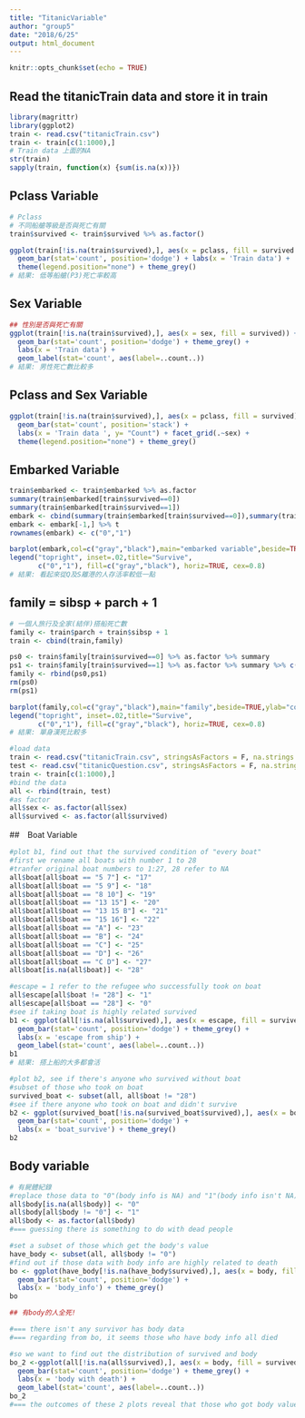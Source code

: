 ```yaml
---
title: "TitanicVariable"
author: "group5"
date: "2018/6/25"
output: html_document
---
```


```r
knitr::opts_chunk$set(echo = TRUE)
```

## Read the titanicTrain data and store it in train
```r
library(magrittr)
library(ggplot2)
train <- read.csv("titanicTrain.csv")
train <- train[c(1:1000),]
# Train data 上面的NA
str(train)
sapply(train, function(x) {sum(is.na(x))})
```

## Pclass Variable
```r
# Pclass
# 不同船艙等級是否與死亡有關
train$survived <- train$survived %>% as.factor()

ggplot(train[!is.na(train$survived),], aes(x = pclass, fill = survived )) +
  geom_bar(stat='count', position='dodge') + labs(x = 'Train data') +
  theme(legend.position="none") + theme_grey()
# 結果: 低等船艙(P3)死亡率較高
```

## Sex Variable
```r
## 性別是否與死亡有關
ggplot(train[!is.na(train$survived),], aes(x = sex, fill = survived)) +
  geom_bar(stat='count', position='dodge') + theme_grey() +
  labs(x = 'Train data') +
  geom_label(stat='count', aes(label=..count..))
# 結果: 男性死亡數比較多
```

## Pclass and Sex Variable
```r
ggplot(train[!is.na(train$survived),], aes(x = pclass, fill = survived)) +
  geom_bar(stat='count', position='stack') +
  labs(x = 'Train data ', y= "Count") + facet_grid(.~sex) +
  theme(legend.position="none") + theme_grey()
```


## Embarked Variable
```r
train$embarked <- train$embarked %>% as.factor
summary(train$embarked[train$survived==0])
summary(train$embarked[train$survived==1])
embark <- cbind(summary(train$embarked[train$survived==0]),summary(train$embarked[train$survived==1]))
embark <- embark[-1,] %>% t
rownames(embark) <- c("0","1")

barplot(embark,col=c("gray","black"),main="embarked variable",beside=TRUE,ylab="counts")
legend("topright", inset=.02,title="Survive",
       c("0","1"), fill=c("gray","black"), horiz=TRUE, cex=0.8)
# 結果: 看起來從Q及S離港的人存活率較低一點
```

## family = sibsp + parch + 1
```r
# 一個人旅行及全家(結伴)搭船死亡數
family <- train$parch + train$sibsp + 1
train <- cbind(train,family)

ps0 <- train$family[train$survived==0] %>% as.factor %>% summary
ps1 <- train$family[train$survived==1] %>% as.factor %>% summary %>% c(.,0)
family <- rbind(ps0,ps1)
rm(ps0)
rm(ps1)

barplot(family,col=c("gray","black"),main="family",beside=TRUE,ylab="counts",xlab="Number of people")
legend("topright", inset=.02,title="Survive",
       c("0","1"), fill=c("gray","black"), horiz=TRUE, cex=0.8)
# 結果: 單身漢死比較多
```


```r
#load data
train <- read.csv("titanicTrain.csv", stringsAsFactors = F, na.strings = c("NA", ""))
test <- read.csv("titanicQuestion.csv", stringsAsFactors = F, na.strings = c("NA", ""))
train <- train[c(1:1000),]
#bind the data
all <- rbind(train, test)
#as factor
all$sex <- as.factor(all$sex)
all$survived <- as.factor(all$survived)
```

##　Boat Variable
```r
#plot b1, find out that the survived condition of "every boat"
#first we rename all boats with number 1 to 28
#tranfer original boat numbers to 1:27, 28 refer to NA  
all$boat[all$boat == "5 7"] <- "17"
all$boat[all$boat == "5 9"] <- "18"
all$boat[all$boat == "8 10"] <- "19"
all$boat[all$boat == "13 15"] <- "20"
all$boat[all$boat == "13 15 B"] <- "21"
all$boat[all$boat == "15 16"] <- "22"
all$boat[all$boat == "A"] <- "23"
all$boat[all$boat == "B"] <- "24"
all$boat[all$boat == "C"] <- "25"
all$boat[all$boat == "D"] <- "26"
all$boat[all$boat == "C D"] <- "27"
all$boat[is.na(all$boat)] <- "28"

#escape = 1 refer to the refugee who successfully took on boat
all$escape[all$boat != "28"] <- "1"
all$escape[all$boat == "28"] <- "0"
#see if taking boat is highly related survived
b1 <- ggplot(all[!is.na(all$survived),], aes(x = escape, fill = survived)) +
  geom_bar(stat='count', position='dodge') + theme_grey() +
  labs(x = 'escape from ship') +
  geom_label(stat='count', aes(label=..count..))
b1
# 結果: 搭上船的大多都會活
```

```r
#plot b2, see if there's anyone who survived without boat
#subset of those who took on boat
survived_boat <- subset(all, all$boat != "28")
#see if there anyone who took on boat and didn't survive 
b2 <- ggplot(survived_boat[!is.na(survived_boat$survived),], aes(x = boat, fill = survived)) +
  geom_bar(stat='count', position='dodge') +
  labs(x = 'boat_survive') + theme_grey()
b2
```

## Body variable
```r
# 有屍體紀錄
#replace those data to "0"(body info is NA) and "1"(body info isn't NA)
all$body[is.na(all$body)] <- "0"
all$body[all$body != "0"] <- "1"
all$body <- as.factor(all$body)
#=== guessing there is something to do with dead people

#set a subset of those which get the body's value 
have_body <- subset(all, all$body != "0")
#find out if those data with body info are highly related to death
bo <- ggplot(have_body[!is.na(have_body$survived),], aes(x = body, fill = survived)) +
  geom_bar(stat='count', position='dodge') +
  labs(x = 'body_info') + theme_grey()
bo

## 有body的人全死!
```

```r
#=== there isn't any survivor has body data
#=== regarding from bo, it seems those who have body info all died

#so we want to find out the distribution of survived and body
bo_2 <-ggplot(all[!is.na(all$survived),], aes(x = body, fill = survived)) +
  geom_bar(stat='count', position='dodge') + theme_grey() +
  labs(x = 'body with death') +
  geom_label(stat='count', aes(label=..count..))
bo_2
#=== the outcomes of these 2 plots reveal that those who got body value was definitely dead


```









